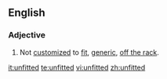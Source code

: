 ==English==
===Adjective===
{{en-adj|-}}

#Not [[customized]] to [[fit]], [[generic]], [[off the rack]].

[[it:unfitted]]
[[te:unfitted]]
[[vi:unfitted]]
[[zh:unfitted]]
